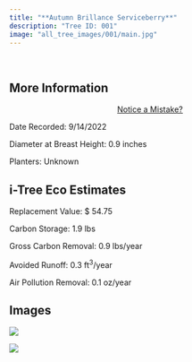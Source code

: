 ```yaml
---
title: "**Autumn Brillance Serviceberry**"
description: "Tree ID: 001"
image: "all_tree_images/001/main.jpg"
---
```


<br>

## **More Information**
::: column-margin
<center><a class="button" href="https://forms.gle/W6f5nwYxrM33hF4f7">Notice a Mistake?</a></center>
:::


Date Recorded:  9/14/2022

Diameter at Breast Height:  0.9  inches

Planters:  Unknown

## **i-Tree Eco Estimates**


 Replacement Value: $ 54.75

 Carbon Storage:  1.9  lbs

 Gross Carbon Removal:  0.9  lbs/year

 Avoided Runoff:  0.3  ft<sup>3</sup>/year

 Air Pollution Removal:  0.1  oz/year

## **Images**


 ![](all_tree_images/001/IMG_6318.jpg)

 ![](all_tree_images/001/main.jpg)

